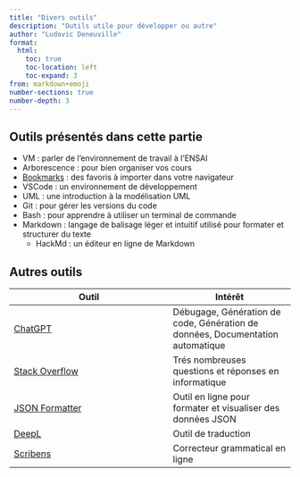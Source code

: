 ```yaml
---
title: "Divers outils"
description: "Outils utile pour développer ou autre"
author: "Ludovic Deneuville"
format: 
  html:
    toc: true
    toc-location: left
    toc-expand: 3
from: markdown+emoji
number-sections: true
number-depth: 3
---
```


## Outils présentés dans cette partie

- VM : parler de l'environnement de travail à l'ENSAI
- Arborescence : pour bien organiser vos cours
- [Bookmarks](Bookmarks-ENSAI-student.html) : des favoris à importer dans votre navigateur
- VSCode : un environnement de développement
- UML : une introduction à la modélisation UML
- Git : pour gérer les versions du code
- Bash : pour apprendre à utiliser un terminal de commande
- Markdown : langage de balisage léger et intuitif utilisé pour formater et structurer du texte
  - HackMd : un éditeur en ligne de Markdown


## Autres outils

| Outil                                                                                    | Intérêt                                                             |
|------------------------------------------------------------------------------------------|---------------------------------------------------------------------|
| [ChatGPT](https://chat.openai.com/){.external target="_blank"}                           | Débugage, Génération de code, Génération de données, Documentation automatique  |
| [Stack Overflow](https://stackoverflow.com/){.external target="_blank"}                  | Trés nombreuses questions et réponses en informatique               |
| [JSON Formatter](https://jsonformatter.org/json-pretty-print){.external target="_blank"} | Outil en ligne pour formater et visualiser des données JSON         |
| [DeepL](https://www.deepl.com/){.external target="_blank"}                               | Outil de traduction                                                 |
| [Scribens](https://www.scribens.com/){.external target="_blank"}                         | Correcteur grammatical en ligne                                     |
